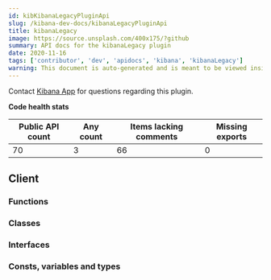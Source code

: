 ```yaml
---
id: kibKibanaLegacyPluginApi
slug: /kibana-dev-docs/kibanaLegacyPluginApi
title: kibanaLegacy
image: https://source.unsplash.com/400x175/?github
summary: API docs for the kibanaLegacy plugin
date: 2020-11-16
tags: ['contributor', 'dev', 'apidocs', 'kibana', 'kibanaLegacy']
warning: This document is auto-generated and is meant to be viewed inside our experimental, new docs system. Reach out in #docs-engineering for more info.
---
```




Contact [Kibana App](https://github.com/orgs/elastic/teams/kibana-app) for questions regarding this plugin.

**Code health stats**

| Public API count  | Any count | Items lacking comments | Missing exports | 
|-------------------|-----------|------------------------|-----------------|
| 70 | 3 | 66 | 0 |

## Client

### Functions
<DocDefinitionList data={kibanaLegacyObj.client.functions}/>

### Classes
<DocDefinitionList data={kibanaLegacyObj.client.classes}/>

### Interfaces
<DocDefinitionList data={kibanaLegacyObj.client.interfaces}/>

### Consts, variables and types
<DocDefinitionList data={kibanaLegacyObj.client.misc}/>

